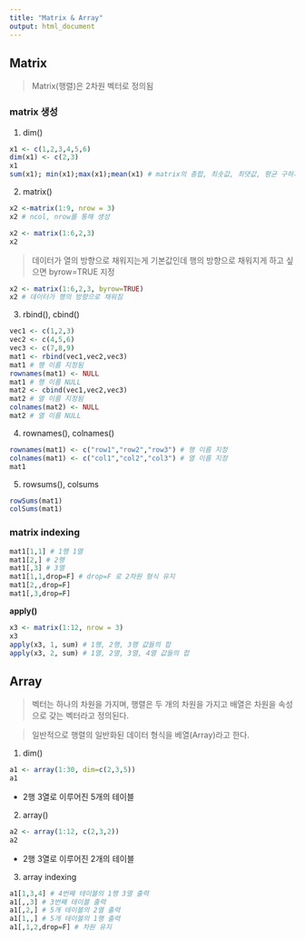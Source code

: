 ```yaml
---
title: "Matrix & Array"
output: html_document
---
```


## Matrix
> Matrix(행렬)은 2차원 벡터로 정의됨

### matrix 생성
1. dim()
```r
x1 <- c(1,2,3,4,5,6)
dim(x1) <- c(2,3)
x1
sum(x1); min(x1);max(x1);mean(x1) # matrix의 총합, 최솟값, 최댓값, 평균 구하기
```

2. matrix()
```r
x2 <-matrix(1:9, nrow = 3)
x2 # ncol, nrow를 통해 생성

```

```r
x2 <- matrix(1:6,2,3)
x2
```
> 데이터가 열의 방향으로 채워지는게 기본값인데 행의 방향으로 채워지게 하고 싶으면 byrow=TRUE 지정

```r
x2 <- matrix(1:6,2,3, byrow=TRUE)
x2 # 데이터가 행의 방향으로 채워짐
```

3. rbind(), cbind()
```r
vec1 <- c(1,2,3)
vec2 <- c(4,5,6)
vec3 <- c(7,8,9)
mat1 <- rbind(vec1,vec2,vec3)
mat1 # 행 이름 지정됨
rownames(mat1) <- NULL
mat1 # 행 이름 NULL
mat2 <- cbind(vec1,vec2,vec3)
mat2 # 열 이름 지정됨
colnames(mat2) <- NULL
mat2 # 열 이름 NULL
```

4. rownames(), colnames()
```r
rownames(mat1) <- c("row1","row2","row3") # 행 이름 지정
colnames(mat1) <- c("col1","col2","col3") # 열 이름 지정
mat1
```

5. rowsums(), colsums
```r
rowSums(mat1)
colSums(mat1)
```


### matrix indexing
```r
mat1[1,1] # 1행 1열
mat1[2,] # 2행
mat1[,3] # 3열
mat1[1,1,drop=F] # drop=F 로 2차원 형식 유지
mat1[2,,drop=F]
mat1[,3,drop=F]
```

**apply()**
```r
x3 <- matrix(1:12, nrow = 3)
x3
apply(x3, 1, sum) # 1행, 2행, 3행 값들의 합
apply(x3, 2, sum) # 1열, 2열, 3열, 4열 값들의 합
```

## Array
> 벡터는 하나의 차원을 가지며, 행렬은 두 개의 차원을 가지고 배열은 차원을 속성으로 갖는 벡터라고 정의된다.

> 일반적으로 행렬의 일반화된 데이터 형식을 베열(Array)라고 한다.

1. dim()
```r
a1 <- array(1:30, dim=c(2,3,5))
a1
```
- 2행 3열로 이루어진 5개의 테이블

2. array()
```r
a2 <- array(1:12, c(2,3,2))
a2
```
- 2행 3열로 이루어진 2개의 테이블

3. array indexing
```r
a1[1,3,4] # 4번째 테이블의 1행 3열 출력
a1[,,3] # 3번째 테이블 출력
a1[,2,] # 5개 테이블의 2열 출력
a1[1,,] # 5개 테이블의 1행 출력
a1[,1,2,drop=F] # 차원 유지
```

